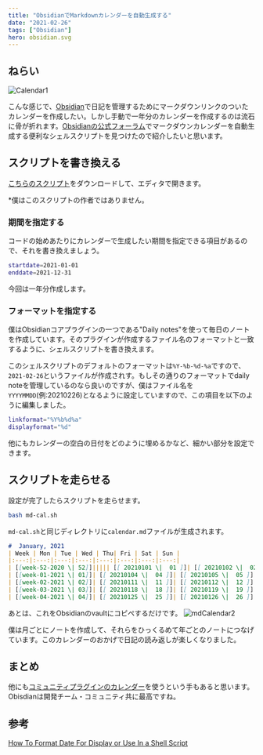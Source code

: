 ```yaml
---
title: "ObsidianでMarkdownカレンダーを自動生成する"
date: "2021-02-26"
tags: ["Obsidian"]
hero: obsidian.svg
---
```



## ねらい

![Calendar1](./mdCalendar1.png)

こんな感じで、[Obsidian](Obsidian.md)で日記を管理するためにマークダウンリンクのついたカレンダーを作成したい。しかし手動で一年分のカレンダーを作成するのは流石に骨が折れます。[Obsidianの公式フォーラム](https://forum.obsidian.md/t/calendar-and-tasks-for-daily-notes/3218/4)でマークダウンカレンダーを自動生成する便利なシェルスクリプトを見つけたので紹介したいと思います。


## スクリプトを書き換える
[こちらのスクリプト](https://gist.github.com/chrxn/6f133e283f3a7587231728fd240bc289)をダウンロードして、エディタで開きます。

*僕はこのスクリプトの作者ではありません。

### 期間を指定する

コードの始めあたりにカレンダーで生成したい期間を指定できる項目があるので、それを書き換えましょう。

```sh:title=md-cal.sh
startdate=2021-01-01
enddate=2021-12-31
```

今回は一年分作成します。

### フォーマットを指定する

僕はObsidianコアプラグインの一つである"Daily notes"を使って毎日のノートを作成しています。そのプラグインが作成するファイル名のフォーマットと一致するように、シェルスクリプトを書き換えます。

このシェルスクリプトのデフォルトのフォーマットは`%Y-%b-%d-%a`ですので、`2021-02-26`というファイルが作成されす。もしその通りのフォーマットでdaily noteを管理しているのなら良いのですが、僕はファイル名を`YYYYMMDD`(例:20210226)となるように設定していますので、この項目を以下のように編集しました。


```sh:title=md-cal.sh
linkformat="%Y%b%d%a"
displayformat="%d"
```

他にもカレンダーの空白の日付をどのように埋めるかなど、細かい部分を設定できます。

## スクリプトを走らせる

設定が完了したらスクリプトを走らせます。

```bash
bash md-cal.sh
```

`md-cal.sh`と同じディレクトリに`calendar.md`ファイルが生成されます。


```md:calendar.md
#  January, 2021
| Week | Mon | Tue | Wed | Thu| Fri | Sat | Sun |
|:---:|:---:|:---:|:---:|:---:|:---:|:---:|:---:|
| [[week-52-2020 \| 52]]||||| [[ 20210101 \|  01 ]]| [[ 20210102 \|  02 ]]| [[ 20210103 \|  03 ]]|
| [[week-01-2021 \| 01]]| [[ 20210104 \|  04 ]]| [[ 20210105 \|  05 ]]| [[ 20210106 \|  06 ]]| [[ 20210107 \|  07 ]]| [[ 20210108 \|  08 ]]| [[ 20210109 \|  09 ]]| [[ 20210110 \|  10 ]]|
| [[week-02-2021 \| 02]]| [[ 20210111 \|  11 ]]| [[ 20210112 \|  12 ]]| [[ 20210113 \|  13 ]]| [[ 20210114 \|  14 ]]| [[ 20210115 \|  15 ]]| [[ 20210116 \|  16 ]]| [[ 20210117 \|  17 ]]|
| [[week-03-2021 \| 03]]| [[ 20210118 \|  18 ]]| [[ 20210119 \|  19 ]]| [[ 20210120 \|  20 ]]| [[ 20210121 \|  21 ]]| [[ 20210122 \|  22 ]]| [[ 20210123 \|  23 ]]| [[ 20210124 \|  24 ]]|
| [[week-04-2021 \| 04]]| [[ 20210125 \|  25 ]]| [[ 20210126 \|  26 ]]| [[ 20210127 \|  27 ]]| [[ 20210128 \|  28 ]]| [[ 20210129 \|  29 ]]| [[ 20210130 \|  30 ]]| [[ 20210131 \|  31 ]]|

```


あとは、これをObsidianのvaultにコピペするだけです。
![mdCalendar2](./mdCalendar2.png)

僕は月ごとにノートを作成して、それらをひっくるめて年ごとのノートにつなげています。このカレンダーのおかげで日記の読み返しが楽しくなりました。

## まとめ

他にも[コミュニティプラグインのカレンダー](https://github.com/liamcain/obsidian-calendar-plugin)を使うという手もあると思います。Obisdianは開発チーム・コミュニティ共に最高ですね。

## 参考
[How To Format Date For Display or Use In a Shell Script](https://www.cyberciti.biz/faq/linux-unix-formatting-dates-for-display/)